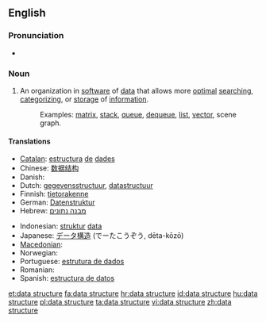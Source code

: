 ==English==

===Pronunciation===
* {{audio|en-us-data structure.ogg|Audio (US)}}

{{wikipedia}}

===Noun===
{{en-noun|sg=[[data]] [[structure]]}}

# {{context|comp sci}} An organization in [[software]] of [[data]] that allows more [[optimal]] [[search]]ing, [[categorize|categorizing]], or [[storage]] of [[information]].
#: Examples: [[matrix]], [[stack]], [[queue]], [[dequeue]], [[list]], [[vector]], scene graph.

====Translations====
{{trans-top|organization of data}}
* [[Catalan]]: [[estructura]] [[de]] [[dades]] {{f}}
* Chinese: [[数据结构]]
* Danish: {{t|da|datastruktur}}
* Dutch: [[gegevensstructuur]], [[datastructuur]] {{f}}
* Finnish: [[tietorakenne]]
* German: [[Datenstruktur]] {{f}}
* Hebrew: [[מבנה נתונים]] {{m}}
{{trans-mid}}
* Indonesian: [[struktur]] [[data]]
* Japanese: [[データ構造]] (でーたこうぞう, dēta-kōzō)
* [[Macedonian]]: {{t|mk|податочна структура|f|tr=podátočna struktúra}}
* Norwegian: {{t|no|datastruktur|m}}
* Portuguese: [[estrutura de dados]]
* Romanian: {{t|ro|structură de date|f}}
* Spanish: [[estructura de datos]]
{{trans-bottom}}

[[et:data structure]]
[[fa:data structure]]
[[hr:data structure]]
[[id:data structure]]
[[hu:data structure]]
[[pl:data structure]]
[[ta:data structure]]
[[vi:data structure]]
[[zh:data structure]]